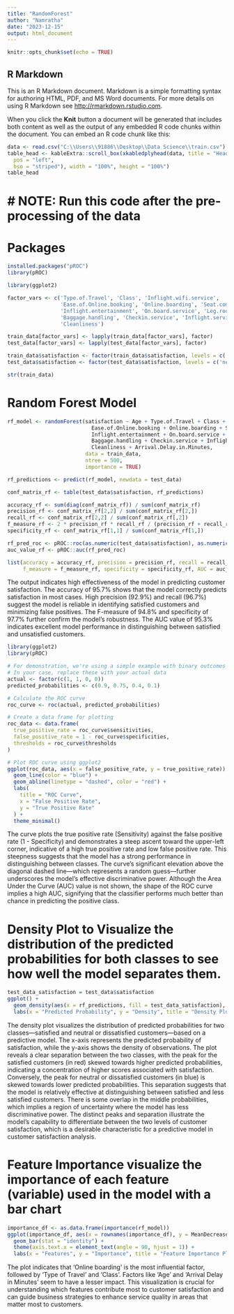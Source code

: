 ---
title: "RandomForest"
author: "Namratha"
date: "2023-12-15"
output: html_document
---

```{r setup, include=FALSE}
knitr::opts_chunk$set(echo = TRUE)
```

## R Markdown

This is an R Markdown document. Markdown is a simple formatting syntax for authoring HTML, PDF, and MS Word documents. For more details on using R Markdown see <http://rmarkdown.rstudio.com>.

When you click the **Knit** button a document will be generated that includes both content as well as the output of any embedded R code chunks within the document. You can embed an R code chunk like this:

```{r data,echo=FALSE}
data <- read.csv("C:\\Users\\91886\\Desktop\\Data Science\\train.csv")
table_head <- kableExtra::scroll_box(xkabledplyhead(data, title = "Head for the data",
  pos = "left",
  bso = "striped"), width = "100%", height = "100%")
table_head
```
# # NOTE: Run this code after the pre-processing of the data

# Packages
```{r}
installed.packages("pROC")
library(pROC)

library(ggplot2)
```



```{r}

factor_vars <- c('Type.of.Travel', 'Class', 'Inflight.wifi.service', 
                 'Ease.of.Online.booking', 'Online.boarding', 'Seat.comfort',
                 'Inflight.entertainment', 'On.board.service', 'Leg.room.service',
                 'Baggage.handling', 'Checkin.service', 'Inflight.service',
                 'Cleanliness')

train_data[factor_vars] <- lapply(train_data[factor_vars], factor)
test_data[factor_vars] <- lapply(test_data[factor_vars], factor)

train_data$satisfaction <- factor(train_data$satisfaction, levels = c('neutral or dissatisfied', 'satisfied'))
test_data$satisfaction <- factor(test_data$satisfaction, levels = c('neutral or dissatisfied', 'satisfied'))

str(train_data)

```
# Random Forest Model

```{r}


rf_model <- randomForest(satisfaction ~ Age + Type.of.Travel + Class + Inflight.wifi.service + 
                           Ease.of.Online.booking + Online.boarding + Seat.comfort +
                           Inflight.entertainment + On.board.service + Leg.room.service +
                           Baggage.handling + Checkin.service + Inflight.service +
                           Cleanliness + Arrival.Delay.in.Minutes, 
                         data = train_data, 
                         ntree = 500,
                         importance = TRUE)

rf_predictions <- predict(rf_model, newdata = test_data)

conf_matrix_rf <- table(test_data$satisfaction, rf_predictions)

accuracy_rf <- sum(diag(conf_matrix_rf)) / sum(conf_matrix_rf)
precision_rf <- conf_matrix_rf[2,2] / sum(conf_matrix_rf[2,])
recall_rf <- conf_matrix_rf[2,2] / sum(conf_matrix_rf[,2])
f_measure_rf <- 2 * precision_rf * recall_rf / (precision_rf + recall_rf)
specificity_rf <- conf_matrix_rf[1,1] / sum(conf_matrix_rf[1,])

rf_pred_roc <- pROC::roc(as.numeric(test_data$satisfaction), as.numeric(rf_predictions))
auc_value_rf <- pROC::auc(rf_pred_roc)

list(accuracy = accuracy_rf, precision = precision_rf, recall = recall_rf, 
     f_measure = f_measure_rf, specificity = specificity_rf, AUC = auc_value_rf)

```


The output indicates high effectiveness of the model in predicting customer satisfaction. The accuracy of 95.7% shows that the model correctly predicts satisfaction in most cases. High precision (92.9%) and recall (96.7%) suggest the model is reliable in identifying satisfied customers and minimizing false positives. The F-measure of 94.8% and specificity of 97.7% further confirm the model's robustness. The AUC value of 95.3% indicates excellent model performance in distinguishing between satisfied and unsatisfied customers.

```{r}
library(ggplot2)
library(pROC)

# For demonstration, we're using a simple example with binary outcomes
# In your case, replace these with your actual data
actual <- factor(c(1, 1, 0, 0))
predicted_probabilities <- c(0.9, 0.75, 0.4, 0.1)

# Calculate the ROC curve
roc_curve <- roc(actual, predicted_probabilities)

# Create a data frame for plotting
roc_data <- data.frame(
  true_positive_rate = roc_curve$sensitivities,
  false_positive_rate = 1 - roc_curve$specificities,
  thresholds = roc_curve$thresholds
)

# Plot ROC curve using ggplot2
ggplot(roc_data, aes(x = false_positive_rate, y = true_positive_rate)) +
  geom_line(color = "blue") +
  geom_abline(linetype = "dashed", color = "red") +
  labs(
    title = "ROC Curve",
    x = "False Positive Rate",
    y = "True Positive Rate"
  ) +
  theme_minimal()

```
The curve plots the true positive rate (Sensitivity) against the false positive rate (1 - Specificity) and demonstrates a steep ascent toward the upper-left corner, indicative of a high true positive rate and low false positive rate. This steepness suggests that the model has a strong performance in distinguishing between classes. The curve's significant elevation above the diagonal dashed line—which represents a random guess—further underscores the model's effective discriminative power. Although the Area Under the Curve (AUC) value is not shown, the shape of the ROC curve implies a high AUC, signifying that the classifier performs much better than chance in predicting the positive class.

# Density Plot to Visualize the distribution of the predicted probabilities for both classes to see how well the model separates them.
```{r}
test_data_satisfaction = test_data$satisfaction
ggplot() +
  geom_density(aes(x = rf_predictions, fill = test_data_satisfaction), alpha = 0.5) +
  labs(x = "Predicted Probability", y = "Density", title = "Density Plot by Class")

```
The density plot visualizes the distribution of predicted probabilities for two classes—satisfied and neutral or dissatisfied customers—based on a predictive model. The x-axis represents the predicted probability of satisfaction, while the y-axis shows the density of observations. The plot reveals a clear separation between the two classes, with the peak for the satisfied customers (in red) skewed towards higher predicted probabilities, indicating a concentration of higher scores associated with satisfaction. Conversely, the peak for neutral or dissatisfied customers (in blue) is skewed towards lower predicted probabilities. This separation suggests that the model is relatively effective at distinguishing between satisfied and less satisfied customers. There is some overlap in the middle probabilities, which implies a region of uncertainty where the model has less discriminative power. The distinct peaks and separation illustrate the model's capability to differentiate between the two levels of customer satisfaction, which is a desirable characteristic for a predictive model in customer satisfaction analysis.

# Feature Importance visualize the importance of each feature (variable) used in the model with a bar chart
```{r}
importance_df <- as.data.frame(importance(rf_model))
ggplot(importance_df, aes(x = rownames(importance_df), y = MeanDecreaseGini)) +
  geom_bar(stat = "identity") +
  theme(axis.text.x = element_text(angle = 90, hjust = 1)) +
  labs(x = "Features", y = "Importance", title = "Feature Importance Plot")
```
The plot indicates that 'Online boarding' is the most influential factor, followed by 'Type of Travel' and 'Class'. Factors like 'Age' and 'Arrival Delay in Minutes' seem to have a lesser impact. This visualization is crucial for understanding which features contribute most to customer satisfaction and can guide business strategies to enhance service quality in areas that matter most to customers.

